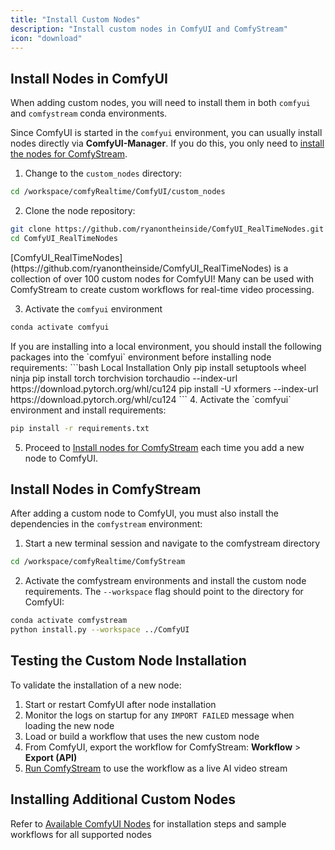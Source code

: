 ```yaml
---
title: "Install Custom Nodes"
description: "Install custom nodes in ComfyUI and ComfyStream"
icon: "download"
---
```


## Install Nodes in ComfyUI
When adding custom nodes, you will need to install them in both `comfyui` and `comfystream` conda environments.

<Note>Since ComfyUI is started in the `comfyui` environment, you can usually install nodes directly via **ComfyUI-Manager**. If you do this, you only need to [install the nodes for ComfyStream](#install-nodes-in-comfystream).</Note>

1. Change to the `custom_nodes` directory:

```bash
cd /workspace/comfyRealtime/ComfyUI/custom_nodes
```

2. Clone the node repository:
```bash
git clone https://github.com/ryanontheinside/ComfyUI_RealTimeNodes.git
cd ComfyUI_RealTimeNodes
```
<Info>
[ComfyUI_RealTimeNodes](https://github.com/ryanontheinside/ComfyUI_RealTimeNodes) is a collection of over 100 custom nodes for ComfyUI! Many can be used with ComfyStream to create custom workflows for real-time video processing.
</Info>

3. Activate the `comfyui` environment
```bash
conda activate comfyui
```

<Note>
If you are installing into a local environment, you should install the following packages into the `comfyui` environment before installing node requirements:
```bash Local Installation Only
pip install setuptools wheel ninja
pip install torch torchvision torchaudio --index-url https://download.pytorch.org/whl/cu124
pip install -U xformers --index-url https://download.pytorch.org/whl/cu124
```
</Note>
4. Activate the `comfyui` environment and install requirements:

```bash
pip install -r requirements.txt
```

5. Proceed to [Install nodes for ComfyStream](#install-nodes-in-comfystream) each time you add a new node to ComfyUI.

## Install Nodes in ComfyStream
After adding a custom node to ComfyUI, you must also install the dependencies in the `comfystream` environment:

1. Start a new terminal session and navigate to the comfystream directory

```bash
cd /workspace/comfyRealtime/ComfyStream
```

2. Activate the comfystream environments and install the custom node requirements. The `--workspace` flag should point to the directory for ComfyUI:

```bash
conda activate comfystream
python install.py --workspace ../ComfyUI
```

## Testing the Custom Node Installation
To validate the installation of a new node:
1. Start or restart ComfyUI after node installation
2. Monitor the logs on startup for any `IMPORT FAILED` message when loading the new node
3. Load or build a workflow that uses the new custom node
4. From ComfyUI, export the workflow for ComfyStream: **Workflow** > **Export (API)**
5. [Run ComfyStream](./run-comfystream) to use the workflow as a live AI video stream

## Installing Additional Custom Nodes

Refer to [Available ComfyUI Nodes](../../technical/reference/available-nodes) for installation steps and sample workflows for all supported nodes
